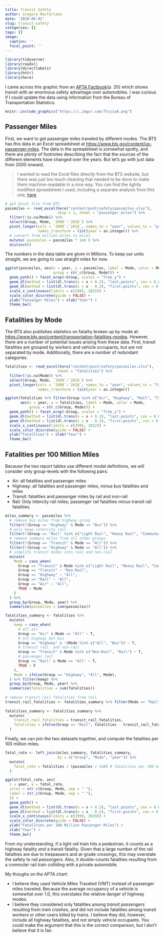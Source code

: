 ```yaml
---
title: Transit Safety
author: Gregory Macfarlane
date: '2020-06-02'
slug: transit-safety
categories: []
tags: []
image:
  caption: ''
  focal_point: ''
---
```


```r
library(tidyverse)
library(readxl)
library(directlabels)
library(httr)
library(here)
```


I came across this graphic from an 
[APTA Factbook](https://www.apta.com/wp-content/uploads/Resources/resources/statistics/Documents/FactBook/APTA_2011_Fact_Book.pdf)(p. 20) 
which shows transit with an enormous safety advantage over automobiles. I was
curious if I could update the data using information from the Bureau of Transportation
Statistics.

```r
knitr::include_graphics("https://i.imgur.com/7txj1aA.png")
```

## Passenger Miles

First, we want to get passenger miles traveled by different modes. The BTS
has this data in an Excel spreadsheet at
[https://www.bts.gov/content/us-passenger-miles](https://www.bts.gov/content/us-passenger-miles).
The data in the spreadsheet is somewhat spotty, and there are *plenty* of footnotes
describing the fact that the sources of the  different elements have 
changed over the years. But let's go with just data from 2000 onward.

> I wanted to read the Excel files directly from the BTS website, but there was
just too much cleaning that needed to be done to make them machine-readable in a
nice way. You can find the lightly modified spreadsheet I used, including a
separate analysis from this one, [here](/files/passmiles.xlsx)

```r
# get Excel file from BTS
passmiles <- read_excel(here("content/post/safety/passmiles.xlsx"), 
                        skip = 1, sheet = "passenger_miles") %>%
  filter(!is.na(Mode)) %>%
  select(Group, Mode, `2000`:`2018`) %>%
  pivot_longer(cols = `2000`:`2018`, names_to = "year", values_to = "passmiles", 
               names_transform = list(year = as.integer)) %>%
  # convert from million miles to miles
  mutate( passmiles = passmiles * 1e6 ) %>%
  distinct() 
```

The numbers in the data table are given in Millions. To keep our units
straight, we are going to use straight miles for now. 


```r
ggplot(passmiles, aes(x = year, y = passmiles, label = Mode, color = Mode, 
                      group = str_c(Group, Mode))) +
  geom_path() + facet_wrap(~Group, scales = "free_y") + 
  geom_dl(method = list(dl.trans(x = x + 0.2), "last.points", cex = 0.6)) +
  geom_dl(method = list(dl.trans(x = x - 0.2), "first.points", cex = 0.6))  +
  scale_x_continuous(limits = c(1995, 2022)) +
  scale_color_discrete(guide = FALSE) +
  ylab("Passenger Miles") + xlab("Year") +
  theme_bw()
```

## Fatalities by Mode
The BTS also publishes statistics on fatality broken up by mode at: [https://www.bts.gov/content/transportation-fatalities-modea](https://www.bts.gov/content/transportation-fatalities-modea). However, there are a number of potential issues
arising from these data. First, transit fatalities are grouped by workers and
vehicle occupants, but are not separated by mode. Additionally, there are a
number of redundant categories.

```r
fatalities <- read_excel(here("content/post/safety/passmiles.xlsx"), 
                        sheet = "fatalities") %>%
  filter(!is.na(Mode)) %>%
  select(Group, Mode, `2000`:`2018`) %>%
  pivot_longer(cols = `2000`:`2018`, names_to = "year", values_to = "fatalities", 
               names_transform = list(year = as.integer))
```


```r
ggplot(fatalities %>% filter(Group %in% c("Air", "Highway", "Rail", "Transit")),
       aes(x = year, y = fatalities, label = Mode, color = Mode,  
           group = str_c(Group, Mode))) +
  geom_path() + facet_wrap(~Group, scales = "free_y") + 
  geom_dl(method = list(dl.trans(x = x + 0.2), "last.points", cex = 0.6)) +
  geom_dl(method = list(dl.trans(x = x - 0.2), "first.points", cex = 0.6))  +
  scale_x_continuous(limits = c(1995, 2022)) +
  scale_color_discrete(guide = FALSE) +
  ylab("Fatalities") + xlab("Year") +
  theme_bw()
```


## Fatalities per 100 Million Miles

Because the two report tables use different modal definitions, we will consider
only group-levels with the following pairs:

  - Air: all fatalities and passenger miles
  - Highway: all fatalities and passenger miles, minus bus fatalities and miles
  - Transit: fatalities and passenger miles by rail and non-rail
  - Rail: Only Intercity rail miles; passenger rail fatalities minus transit rail fatalities.

```r
miles_summary <- passmiles %>% 
  # remove bus miles from highway group
  filter(!(Group == "Highway" & Mode == "Bus")) %>%
  # only keep intercity rail
  filter(!(Group == "Rail" %in% c("Light Rail", "Heavy Rail", "Commuter Rail", "All"))) %>%
  # remove summary miles from all other groups
  filter(!(Group == "Transit" & Mode == "All")) %>%
  filter(!(Group == "Highway" & Mode == "All")) %>%
  # simplify transit modes into rail and non-rail
  mutate(
    Mode = case_when(
      Group == "Transit" & Mode %in% c("Light Rail", "Heavy Rail", "Commuter Rail") ~ "Rail",
      Group == "Transit" ~ "Non-Rail",
      Group == "Highway" ~ "All",
      Group == "Rail" ~ "All",
      Group == "Air" ~ "All",
      TRUE ~ Mode
    )
  ) %>%
  group_by(Group, Mode, year) %>%
  summarise(passmiles = sum(passmiles))
```


```r
fatalities_summary <- fatalities %>%
  mutate(
    keep = case_when(
      # all air
      Group == "Air" & Mode == "All" ~ T,
      # all highway but bus
      Group == "Highway" & !(Mode %in% c("All", "Bus")) ~ T,
      # transit rail  and non-rail
      Group == "Transit" & Mode %in% c("Non-Rail", "Rail") ~ T,
      # passenger rail
      Group == "Rail" & Mode == "All" ~ T,
      TRUE ~ F
    ),
    Mode = ifelse(Group == "Highway", "All", Mode), 
  ) %>% filter(keep) %>%
  group_by(Group, Mode, year) %>%
  summarise(fatalities = sum(fatalities))
  
# remove transit rail fatalities from rail 
transit_rail_fatalities <- fatalities_summary %>% filter(Mode == "Rail") %>% pull(fatalities)
  
fatalities_summary <- fatalities_summary %>%
  mutate(
    transit_rail_fatalities = transit_rail_fatalities,
    fatalities = ifelse(Group == "Rail", fatalities - transit_rail_fatalities, fatalities)
  )
```

Finally, we can join the two datasets together, and compute the fatalities per
100 million miles.

```r
fatal_rate <- left_join(miles_summary, fatalities_summary, 
                        by = c("Group", "Mode", "year")) %>%
  mutate(
    fatal_rate = fatalities / (passmiles / 1e8) # fatalities per 100 million miles
  )
```

```r
ggplot(fatal_rate, aes(
  x = year, y = fatal_rate, 
  color = str_c(Group, Mode, sep = " "), 
  label = str_c(Group, Mode, sep = " "), 
  )) +
  geom_path() +
  geom_dl(method = list(dl.trans(x = x + 0.2), "last.points", cex = 0.6)) +
  geom_dl(method = list(dl.trans(x = x - 0.2), "first.points", cex = 0.6))  +
  scale_x_continuous(limits = c(1999, 2019)) +
  scale_color_discrete(guide = FALSE) +
  ylab("Fatalities per 100 Million Passenger Miles") + 
  xlab("Year") + 
  theme_bw()
```

From my understanding, if a light rail train hits a pedestrian, it counts as a
highway fatality *and* a transit fatality. Given that a large number of the 
rail fatalities are due to trespassers and at-grade crossings, this may overstate
the safety to rail *passengers*. Also, it double-counts fatalities resulting from 
a commuter rail train colliding with a private automobile.

My thoughs on the APTA chart:

  - I believe they used Vehicle Miles Traveled (VMT) instead of passenger miles traveled.
  Because the average occupancy of a vehicle is somewhat over 1.0, this overstates
  the relative danger of highway modes.
  - I believe they considered only fatalities among *transit passengers* resulting
  from *train crashes*, and did not include fatalities among transit workers or 
  other users killed by trains. I believe they did, however, include all highway 
  fatalities, and not simply vehicle occupants. You could make the argument that
  this is the correct comparison, but I don't believe that it is fair.